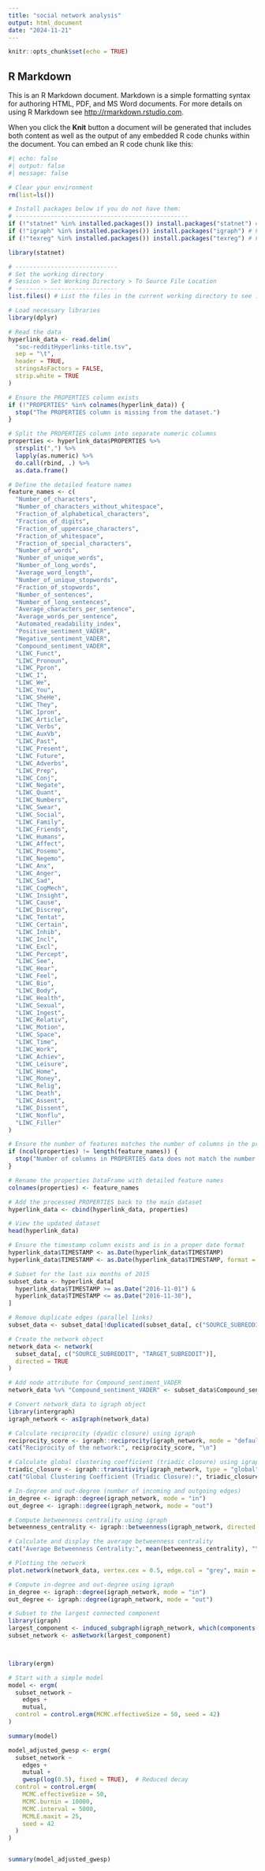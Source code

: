```yaml
---
title: "social network analysis"
output: html_document
date: "2024-11-21"
---
```


```r
knitr::opts_chunk$set(echo = TRUE)
```

## R Markdown

This is an R Markdown document. Markdown is a simple formatting syntax for authoring HTML, PDF, and MS Word documents. For more details on using R Markdown see <http://rmarkdown.rstudio.com>.

When you click the **Knit** button a document will be generated that includes both content as well as the output of any embedded R code chunks within the document. You can embed an R code chunk like this:
```r
#| echo: false
#| output: false
#| message: false

# Clear your environment
rm(list=ls())

# Install packages below if you do not have them:
# -------------------------------------------------
if (!"statnet" %in% installed.packages()) install.packages("statnet") # For fitting ERGMs
if (!"igraph" %in% installed.packages()) install.packages("igraph") # For network plotting
if (!"texreg" %in% installed.packages()) install.packages("texreg") # For printing "nicer" model output

library(statnet)

# -----------------------------
# Set the working directory
# Session > Set Working Directory > To Source File Location
# -----------------------------
list.files() # List the files in the current working directory to see if you're in the right directory

```



```r
# Load necessary libraries
library(dplyr)

# Read the data
hyperlink_data <- read.delim(
  "soc-redditHyperlinks-title.tsv", 
  sep = "\t", 
  header = TRUE, 
  stringsAsFactors = FALSE, 
  strip.white = TRUE
)

# Ensure the PROPERTIES column exists
if (!"PROPERTIES" %in% colnames(hyperlink_data)) {
  stop("The PROPERTIES column is missing from the dataset.")
}

# Split the PROPERTIES column into separate numeric columns
properties <- hyperlink_data$PROPERTIES %>%
  strsplit(",") %>%
  lapply(as.numeric) %>%
  do.call(rbind, .) %>%
  as.data.frame()

# Define the detailed feature names
feature_names <- c(
  "Number_of_characters", 
  "Number_of_characters_without_whitespace", 
  "Fraction_of_alphabetical_characters", 
  "Fraction_of_digits", 
  "Fraction_of_uppercase_characters", 
  "Fraction_of_whitespace", 
  "Fraction_of_special_characters", 
  "Number_of_words", 
  "Number_of_unique_words", 
  "Number_of_long_words", 
  "Average_word_length", 
  "Number_of_unique_stopwords", 
  "Fraction_of_stopwords", 
  "Number_of_sentences", 
  "Number_of_long_sentences", 
  "Average_characters_per_sentence", 
  "Average_words_per_sentence", 
  "Automated_readability_index", 
  "Positive_sentiment_VADER", 
  "Negative_sentiment_VADER", 
  "Compound_sentiment_VADER", 
  "LIWC_Funct", 
  "LIWC_Pronoun", 
  "LIWC_Ppron", 
  "LIWC_I", 
  "LIWC_We", 
  "LIWC_You", 
  "LIWC_SheHe", 
  "LIWC_They", 
  "LIWC_Ipron", 
  "LIWC_Article", 
  "LIWC_Verbs", 
  "LIWC_AuxVb", 
  "LIWC_Past", 
  "LIWC_Present", 
  "LIWC_Future", 
  "LIWC_Adverbs", 
  "LIWC_Prep", 
  "LIWC_Conj", 
  "LIWC_Negate", 
  "LIWC_Quant", 
  "LIWC_Numbers", 
  "LIWC_Swear", 
  "LIWC_Social", 
  "LIWC_Family", 
  "LIWC_Friends", 
  "LIWC_Humans", 
  "LIWC_Affect", 
  "LIWC_Posemo", 
  "LIWC_Negemo", 
  "LIWC_Anx", 
  "LIWC_Anger", 
  "LIWC_Sad", 
  "LIWC_CogMech", 
  "LIWC_Insight", 
  "LIWC_Cause", 
  "LIWC_Discrep", 
  "LIWC_Tentat", 
  "LIWC_Certain", 
  "LIWC_Inhib", 
  "LIWC_Incl", 
  "LIWC_Excl", 
  "LIWC_Percept", 
  "LIWC_See", 
  "LIWC_Hear", 
  "LIWC_Feel", 
  "LIWC_Bio", 
  "LIWC_Body", 
  "LIWC_Health", 
  "LIWC_Sexual", 
  "LIWC_Ingest", 
  "LIWC_Relativ", 
  "LIWC_Motion", 
  "LIWC_Space", 
  "LIWC_Time", 
  "LIWC_Work", 
  "LIWC_Achiev", 
  "LIWC_Leisure", 
  "LIWC_Home", 
  "LIWC_Money", 
  "LIWC_Relig", 
  "LIWC_Death", 
  "LIWC_Assent", 
  "LIWC_Dissent", 
  "LIWC_Nonflu", 
  "LIWC_Filler"
)

# Ensure the number of features matches the number of columns in the properties data
if (ncol(properties) != length(feature_names)) {
  stop("Number of columns in PROPERTIES data does not match the number of feature names.")
}

# Rename the properties DataFrame with detailed feature names
colnames(properties) <- feature_names

# Add the processed PROPERTIES back to the main dataset
hyperlink_data <- cbind(hyperlink_data, properties)

# View the updated dataset
head(hyperlink_data)


```

```r
# Ensure the timestamp column exists and is in a proper date format
hyperlink_data$TIMESTAMP <- as.Date(hyperlink_data$TIMESTAMP)
hyperlink_data$TIMESTAMP <- as.Date(hyperlink_data$TIMESTAMP, format = "%Y-%m-%d")

# Subset for the last six months of 2015
subset_data <- hyperlink_data[
  hyperlink_data$TIMESTAMP >= as.Date("2016-11-01") & 
  hyperlink_data$TIMESTAMP <= as.Date("2016-11-30"), 
]

```

```r
# Remove duplicate edges (parallel links)
subset_data <- subset_data[!duplicated(subset_data[, c("SOURCE_SUBREDDIT", "TARGET_SUBREDDIT")]), ]

```

```r

# Create the network object
network_data <- network(
  subset_data[, c("SOURCE_SUBREDDIT", "TARGET_SUBREDDIT")],
  directed = TRUE
)

```

```r
# Add node attribute for Compound_sentiment_VADER
network_data %v% "Compound_sentiment_VADER" <- subset_data$Compound_sentiment_VADER

```

```r
# Convert network_data to igraph object
library(intergraph)
igraph_network <- asIgraph(network_data)

# Calculate reciprocity (dyadic closure) using igraph
reciprocity_score <- igraph::reciprocity(igraph_network, mode = "default")
cat("Reciprocity of the network:", reciprocity_score, "\n")

# Calculate global clustering coefficient (triadic closure) using igraph
triadic_closure <- igraph::transitivity(igraph_network, type = "global")
cat("Global Clustering Coefficient (Triadic Closure):", triadic_closure, "\n")

# In-degree and out-degree (number of incoming and outgoing edges)
in_degree <- igraph::degree(igraph_network, mode = "in")
out_degree <- igraph::degree(igraph_network, mode = "out")

# Compute betweenness centrality using igraph
betweenness_centrality <- igraph::betweenness(igraph_network, directed = TRUE)

# Calculate and display the average betweenness centrality
cat("Average Betweenness Centrality:", mean(betweenness_centrality), "\n")

# Plotting the network
plot.network(network_data, vertex.cex = 0.5, edge.col = "grey", main = "Subreddit Hyperlink Network")


```
```r
# Compute in-degree and out-degree using igraph
in_degree <- igraph::degree(igraph_network, mode = "in")
out_degree <- igraph::degree(igraph_network, mode = "out")

```

```r
# Subset to the largest connected component
library(igraph)
largest_component <- induced_subgraph(igraph_network, which(components(igraph_network)$membership == 1))
subset_network <- asNetwork(largest_component)




```
```r
library(ergm)

# Start with a simple model
model <- ergm(
  subset_network ~
    edges + 
    mutual,
  control = control.ergm(MCMC.effectiveSize = 50, seed = 42)
)


```


```r
summary(model) 
```
```r
model_adjusted_gwesp <- ergm(
  subset_network ~
    edges +
    mutual +
    gwesp(log(0.5), fixed = TRUE),  # Reduced decay
  control = control.ergm(
    MCMC.effectiveSize = 50,
    MCMC.burnin = 10000,
    MCMC.interval = 5000,
    MCMLE.maxit = 25,
    seed = 42
  )
)



```


```r
summary(model_adjusted_gwesp)
```









